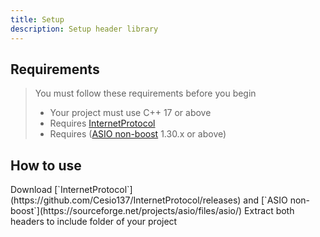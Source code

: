 ```yaml
---
title: Setup
description: Setup header library
---
```




## Requirements

> You must follow these requirements before you begin
>  - Your project must use C++ 17 or above
>  - Requires [InternetProtocol](https://github.com/Cesio137/InternetProtocol/releases)
>  - Requires ([ASIO non-boost](https://sourceforge.net/projects/asio/files/asio/) 1.30.x or above)

## How to use

<Steps>
  <Step>
    Download [`InternetProtocol`](https://github.com/Cesio137/InternetProtocol/releases) and [`ASIO non-boost`](https://sourceforge.net/projects/asio/files/asio/)
  </Step>
  <Step>
    Extract both headers to include folder of your project
  </Step>
</Steps>